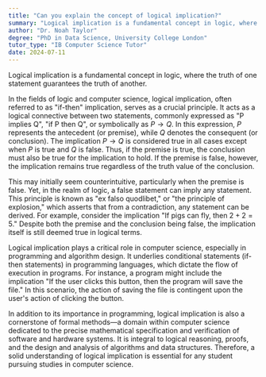 ```yaml
---
title: "Can you explain the concept of logical implication?"
summary: "Logical implication is a fundamental concept in logic, where a statement's truth leads to the truth of another statement."
author: "Dr. Noah Taylor"
degree: "PhD in Data Science, University College London"
tutor_type: "IB Computer Science Tutor"
date: 2024-07-11
---
```


Logical implication is a fundamental concept in logic, where the truth of one statement guarantees the truth of another.

In the fields of logic and computer science, logical implication, often referred to as "if-then" implication, serves as a crucial principle. It acts as a logical connective between two statements, commonly expressed as "P implies Q", "if P then Q", or symbolically as $P \rightarrow Q$. In this expression, $P$ represents the antecedent (or premise), while $Q$ denotes the consequent (or conclusion). The implication $P \rightarrow Q$ is considered true in all cases except when $P$ is true and $Q$ is false. Thus, if the premise is true, the conclusion must also be true for the implication to hold. If the premise is false, however, the implication remains true regardless of the truth value of the conclusion.

This may initially seem counterintuitive, particularly when the premise is false. Yet, in the realm of logic, a false statement can imply any statement. This principle is known as "ex falso quodlibet," or "the principle of explosion," which asserts that from a contradiction, any statement can be derived. For example, consider the implication "If pigs can fly, then $2 + 2 = 5$." Despite both the premise and the conclusion being false, the implication itself is still deemed true in logical terms.

Logical implication plays a critical role in computer science, especially in programming and algorithm design. It underlies conditional statements (if-then statements) in programming languages, which dictate the flow of execution in programs. For instance, a program might include the implication "If the user clicks this button, then the program will save the file." In this scenario, the action of saving the file is contingent upon the user's action of clicking the button.

In addition to its importance in programming, logical implication is also a cornerstone of formal methods—a domain within computer science dedicated to the precise mathematical specification and verification of software and hardware systems. It is integral to logical reasoning, proofs, and the design and analysis of algorithms and data structures. Therefore, a solid understanding of logical implication is essential for any student pursuing studies in computer science.
    